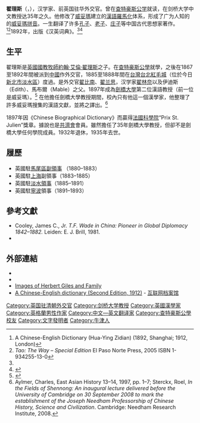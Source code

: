 {{Infobox scientist
|name = 翟理斯<br />{{lang|en|Herbert Allen Giles}}
|image = Herbert Giles.jpg
|image_size = 230
|caption = 
|birth_date = 1845年12月8日
|birth_place = {{UK}}[[牛津|牛津]]
| death_date  = {{death date and age|1935|2|13|1845|12|8}}
| death_place = {{UK}}[[剑桥|剑桥]]
|nationality = 英国
|workplaces = [[剑桥大学|剑桥大学]]
|known_for = [[威妥玛拼音|威妥玛拼音]] 
|awards = [[嘉禾勋章|嘉禾勋章]]
[[皇家亚洲学会|皇家亚洲学会]]金质奖章
|module = {{Infobox Chinese | child=yes | c={{linktext|翟|理|斯}}|w=Chai<sup>2</sup> Li<sup>3</sup>-ssŭ<sup>1</sup>|p=Zhái Lǐsī|gr=Jair Liisy|tp=Jhái Lǐsih|myr=Jái Lǐsz̄|mps=Jái Lǐ-sz̄|mi={{IPAc-cmn|zh|ai|2|-|l|i|3|.|si|1}}|bpmf=ㄓㄞˊ   ㄌㄧˇ   ㄙ|showflag=wp}}
}}
'''翟理斯'''（{{lang-en|Herbert Allen Giles}}，{{bd|1845年|12月8日|1935年|2月13日}}），汉学家、前英国驻华外交官。曾在[[查特豪斯公学|查特豪斯公学]]就读，在剑桥大学中文教授达35年之久。他修改了[[威妥瑪|威妥瑪]]建立的[[漢語|漢語]][[羅馬化|羅馬化]]体系，形成了广为人知的的[[威妥瑪拼音|威妥瑪拼音]]。一生翻译了许多[[孔子|孔子]]、[[老子|老子]]、[[庄子|庄子]]等中国古代思想家著作。<ref name=":0">A Chinese-English Dictionary (Hua-Ying Zidian) (1892, Shanghai; 1912, London)</ref><ref>''Tao: The Way – Special Edition'' El Paso Norte Press, 2005 ISBN 1-934255-13-0</ref>1892年，出版《汉英词典》。<ref name=":0" /><ref>{{Cite web|title=20世纪上半叶最有名的汉英字典，收录了12种方言的读音|url=https://www.thepaper.cn/newsDetail_forward_1671653|access-date=2021-06-23|author=徐春伟|date=2017-04-28|work=[[澎湃新闻|澎湃新闻]]|language=zh}}</ref>

== 生平 ==

翟理斯是[[英國國教|英國國教]][[牧師|牧師]][[約翰·艾倫·翟理斯|約翰·艾倫·翟理斯]]之子。在[[查特豪斯公學|查特豪斯公學]]就學，之後在1867至1892年間被派到[[晚清|中國]]作外交官，1885至1888年間在[[台灣|台灣]][[台北|台北]][[紅毛城|紅毛城]]（位於今日[[新北市|新北市]][[淡水區|淡水區]]）度過。是外交官[[翟比南|翟比南]]、[[翟兰思|翟兰思]]，汉学家[[翟林奈|翟林奈]]以及伊迪斯（Edith）、馬布爾（Mable）之父。1897年成為[[劍橋大學|劍橋大學]]第二位漢語教授（前一位是威妥瑪）。<ref>{{Venn|id=GLS932HA|name=Giles, Herbert Allen}}</ref> 在他擔任劍橋大學教授期間，校內只有他這一個漢學家，他整理了許多威妥瑪搜集的漢語文獻，並將之譯出。<ref>Aylmer,  Charles, East Asian History 13–14, 1997,  pp. 1–7; Sterckx, Roel, ''In the Fields of Shennong: An inaugural lecture delivered before the University of Cambridge on 30 September 2008 to mark the establishment of the Joseph Needham Professorship of Chinese History, Science and Civilization''. Cambridge: Needham Research Institute, 2008.</ref>

1897年因《Chinese Biographical Dictionary》而贏得[[法國科學院|法國科學院]]“Prix St. Julien”獎章。據說也是[[共濟會|共濟會]]會員。雖然擔任了35年劍橋大學教授，但卻不是劍橋大學任何學院成員。1932年退休，1935年去世。

== 履歷 ==

* 英國駐[[馬尾區|馬尾區]][[副領事|副領事]] （1880–1883）
* 英國駐[[上海|上海]]副領事（1883–1885）
* 英國駐[[淡水區|淡水]][[領事|領事]]（1885–1891）
* 英國駐[[寧波|寧波]]領事（1891–1893）

== 參考文獻 ==
{{Reflist|25em}}

* Cooley, James C., Jr. ''T.F. Wade in China: Pioneer in Global Diplomacy 1842–1882.'' Leiden: E. J. Brill, 1981.
* {{1911}}

== 外部連結 ==
{{wikisourcelang|en|Author:Herbert Allen Giles|Herbert Allen Giles's work}}

* {{gutenberg author| id=Herbert+Giles | name=Herbert Giles}}
* {{librivox author|Herbert+Allen+GIles|title=Herbert Allen Giles}}
* [https://web.archive.org/web/20061020090628/http://www.users.bigpond.com/giles.pickford/san_domingo_img.html Images of Herbert Giles and Family]
*[[iarchive:chineseenglishdi01gile/page/n9/mode/2up|A Chinese-English dictionary (Second Edition, 1912)]] - [[互联网档案馆|互联网档案馆]]

{{Authority control}}
{{DEFAULTSORT:Giles, Herbert}}

[[Category:英国驻清朝外交官|Category:英国驻清朝外交官]]
[[Category:剑桥大学教授|Category:剑桥大学教授]]
[[Category:英國漢學家|Category:英國漢學家]]
[[Category:英格蘭男性作家|Category:英格蘭男性作家]]
[[Category:中文—英文翻译家|Category:中文—英文翻译家]]
[[Category:查特豪斯公學校友|Category:查特豪斯公學校友]]
[[Category:文字發明者|Category:文字發明者]]
[[Category:牛津人|Category:牛津人]]